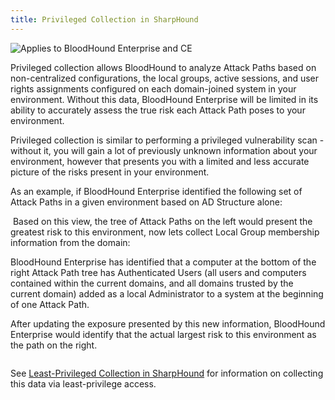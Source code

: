 ```yaml
---
title: Privileged Collection in SharpHound
---
```


<img noZoom src="/assets/enterprise-AND-community-edition-pill-tag.svg" alt="Applies to BloodHound Enterprise and CE"/>

Privileged collection allows BloodHound to analyze Attack Paths based on non-centralized configurations, the local groups, active sessions, and user rights assignments configured on each domain-joined system in your environment. Without this data, BloodHound Enterprise will be limited in its ability to accurately assess the true risk each Attack Path poses to your environment.

Privileged collection is similar to performing a privileged vulnerability scan - without it, you will gain a lot of previously unknown information about your environment, however that presents you with a limited and less accurate picture of the risks present in your environment.

As an example, if BloodHound Enterprise identified the following set of Attack Paths in a given environment based on AD Structure alone:

<Frame>
  <img src="/assets/image-82.png" alt=""/>
</Frame>
Based on this view, the tree of Attack Paths on the left would present the greatest risk to this environment, now lets collect Local Group membership information from the domain:

<Frame>
  <img src="/assets/image-83.png" alt=""/>
</Frame>

BloodHound Enterprise has identified that a computer at the bottom of the right Attack Path tree has Authenticated Users (all users and computers contained within the current domains, and all domains trusted by the current domain) added as a local Administrator to a system at the beginning of one Attack Path.

After updating the exposure presented by this new information, BloodHound Enterprise would identify that the actual largest risk to this environment as the path on the right.

<Frame>
  <img src="/assets/image-84.png" alt=""/>
</Frame>

See [Least-Privileged Collection in SharpHound](/collect-data/enterprise-collection/least-privileged-collection) for information on collecting this data via least-privilege access.
